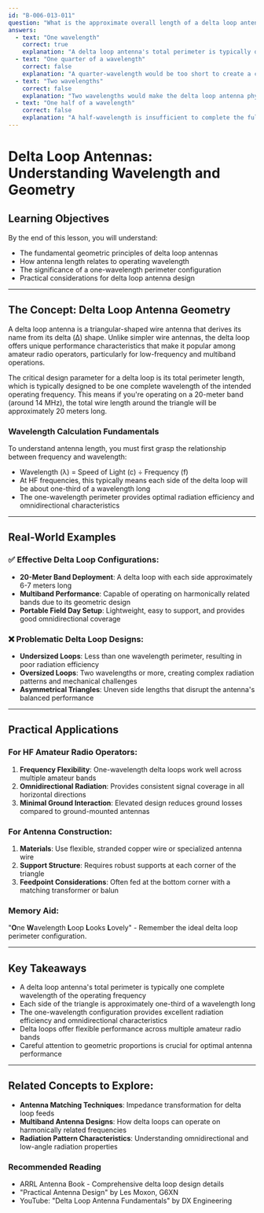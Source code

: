 ```yaml
---
id: "B-006-013-011"
question: "What is the approximate overall length of a delta loop antenna?"
answers:
  - text: "One wavelength"
    correct: true
    explanation: "A delta loop antenna's total perimeter is typically one complete wavelength of the operating frequency. This means each side of the triangular antenna will be approximately one-third of a wavelength long. The one-wavelength configuration provides excellent omnidirectional radiation characteristics and good gain compared to simpler antenna designs."
  - text: "One quarter of a wavelength"
    correct: false
    explanation: "A quarter-wavelength would be too short to create a complete delta loop antenna. This length is more typical of vertical antennas or ground plane elements, not a full triangular delta loop configuration. A quarter-wavelength would fail to create the necessary loop geometry for effective radio wave propagation."
  - text: "Two wavelengths"
    correct: false
    explanation: "Two wavelengths would make the delta loop antenna physically too large for most practical amateur radio installations. This length would create an overly complex and inefficient antenna structure that would be challenging to construct and support, especially at lower frequencies."
  - text: "One half of a wavelength"
    correct: false
    explanation: "A half-wavelength is insufficient to complete the full triangular geometry of a delta loop antenna. This length would create an incomplete loop that would not provide the desired radiation pattern or efficiency. Half-wavelength configurations are more commonly associated with dipole antennas rather than delta loops."
---
```


# Delta Loop Antennas: Understanding Wavelength and Geometry

## Learning Objectives
By the end of this lesson, you will understand:
- The fundamental geometric principles of delta loop antennas
- How antenna length relates to operating wavelength
- The significance of a one-wavelength perimeter configuration
- Practical considerations for delta loop antenna design

---

## The Concept: Delta Loop Antenna Geometry

A delta loop antenna is a triangular-shaped wire antenna that derives its name from its delta (Δ) shape. Unlike simpler wire antennas, the delta loop offers unique performance characteristics that make it popular among amateur radio operators, particularly for low-frequency and multiband operations.

The critical design parameter for a delta loop is its total perimeter length, which is typically designed to be one complete wavelength of the intended operating frequency. This means if you're operating on a 20-meter band (around 14 MHz), the total wire length around the triangle will be approximately 20 meters long.

### Wavelength Calculation Fundamentals

To understand antenna length, you must first grasp the relationship between frequency and wavelength:
- Wavelength (λ) = Speed of Light (c) ÷ Frequency (f)
- At HF frequencies, this typically means each side of the delta loop will be about one-third of a wavelength long
- The one-wavelength perimeter provides optimal radiation efficiency and omnidirectional characteristics

---

## Real-World Examples

### ✅ Effective Delta Loop Configurations:
- **20-Meter Band Deployment**: A delta loop with each side approximately 6-7 meters long
- **Multiband Performance**: Capable of operating on harmonically related bands due to its geometric design
- **Portable Field Day Setup**: Lightweight, easy to support, and provides good omnidirectional coverage

### ❌ Problematic Delta Loop Designs:
- **Undersized Loops**: Less than one wavelength perimeter, resulting in poor radiation efficiency
- **Oversized Loops**: Two wavelengths or more, creating complex radiation patterns and mechanical challenges
- **Asymmetrical Triangles**: Uneven side lengths that disrupt the antenna's balanced performance

---

## Practical Applications

### For HF Amateur Radio Operators:
1. **Frequency Flexibility**: One-wavelength delta loops work well across multiple amateur bands
2. **Omnidirectional Radiation**: Provides consistent signal coverage in all horizontal directions
3. **Minimal Ground Interaction**: Elevated design reduces ground losses compared to ground-mounted antennas

### For Antenna Construction:
1. **Materials**: Use flexible, stranded copper wire or specialized antenna wire
2. **Support Structure**: Requires robust supports at each corner of the triangle
3. **Feedpoint Considerations**: Often fed at the bottom corner with a matching transformer or balun

### Memory Aid:
"**O**ne **W**avelength **L**oop **L**ooks **L**ovely" - Remember the ideal delta loop perimeter configuration.

---

## Key Takeaways

- A delta loop antenna's total perimeter is typically one complete wavelength of the operating frequency
- Each side of the triangle is approximately one-third of a wavelength long
- The one-wavelength configuration provides excellent radiation efficiency and omnidirectional characteristics
- Delta loops offer flexible performance across multiple amateur radio bands
- Careful attention to geometric proportions is crucial for optimal antenna performance

---

## Related Concepts to Explore:
- **Antenna Matching Techniques**: Impedance transformation for delta loop feeds
- **Multiband Antenna Designs**: How delta loops can operate on harmonically related frequencies
- **Radiation Pattern Characteristics**: Understanding omnidirectional and low-angle radiation properties

### Recommended Reading
- ARRL Antenna Book - Comprehensive delta loop design details
- "Practical Antenna Design" by Les Moxon, G6XN
- YouTube: "Delta Loop Antenna Fundamentals" by DX Engineering